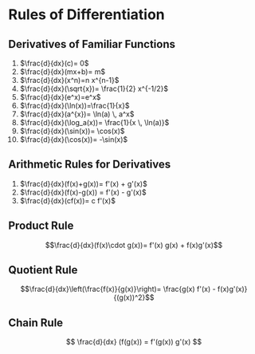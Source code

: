 # Rules of Differentiation



## Derivatives of Familiar Functions


1. $\frac{d}{dx}(c)= 0$ 
1. $\frac{d}{dx}(mx+b)= m$ 
1. $\frac{d}{dx}(x^n)=n x^{n-1}$
1. $\frac{d}{dx}(\sqrt{x})= \frac{1}{2} x^{-1/2}$
1. $\frac{d}{dx}(e^x)=e^x$
1. $\frac{d}{dx}(\ln(x))=\frac{1}{x}$
1. $\frac{d}{dx}(a^{x})= \ln(a) \, a^x$
1. $\frac{d}{dx}(\log_a(x))= \frac{1}{x \, \ln(a)}$
1. $\frac{d}{dx}(\sin(x))= \cos(x)$
1. $\frac{d}{dx}(\cos(x))= -\sin(x)$ 


## Arithmetic Rules for Derivatives


1. $\frac{d}{dx}(f(x)+g(x))= f'(x) + g'(x)$ 
1. $\frac{d}{dx}(f(x)-g(x)) = f'(x) - g'(x)$
1. $\frac{d}{dx}(cf(x))= c f'(x)$  


## Product Rule

$$\frac{d}{dx}(f(x)\cdot g(x))= f'(x) g(x) + f(x)g'(x)$$

## Quotient Rule

$$\frac{d}{dx}\left(\frac{f(x)}{g(x)}\right)= \frac{g(x) f'(x) - f(x)g'(x)}{(g(x))^2}$$

## Chain Rule

$$
\frac{d}{dx} (f(g(x)) = f'(g(x)) g'(x)
$$